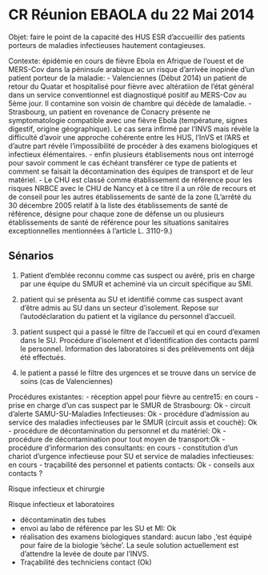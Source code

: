 CR Réunion EBAOLA du 22 Mai 2014
========================================================

Objet: faire le point de la capacité des HUS ESR d'accueillir des patients porteurs de maladies infectieuses hautement contagieuses.

Contexte: épidémie en cours de fièvre Ebola en Afrique de l'ouest et de MERS-Cov dans la péninsule arabique ac un risque d'arrivée inopinée d'un patient porteur de la maladie:
- Valenciennes (Début 2014) un patient de retour du Quatar et hospitalisé pour fièvre avec altératiion de l'état général dans un service conventionnel est diagnostiqué positif au MERS-Cov au 5ème jour. Il contamine son voisin de chambre qui décède de lamaladie.
- Strasbourg, un patient en rovenance de Conacry présente ne symptomatologie compatible avec une fièvre Ebola (température, signes digestif, origine géographique). Le cas sera infirmé par l'INVS mais révèle la difficulté d'avoir une approche cohérente entre les HUS, l'InVS et l'ARS et d'autre part révèle l'impossibilité de procéder à des examens biologiques et infectieux élémentaires.
- enfin plusieurs établisements nous ont interrogé pour savoir comment le cas échéant transférer ce type de patients et comment se faisait la décontamination des équipes de transport et de leur matériel.
- Le CHU est classé comme établissement de référence pour les risques NRBCE avec le CHU de Nancy et à ce titre il a un rôle de recours et de conseil pour les autres établissements de santé de la zone (L’arrêté du 30 décembre 2005 relatif à la liste des établissements de santé de référence, désigne pour chaque zone de défense un ou plusieurs établissements de santé de référence pour les situations sanitaires exceptionnelles mentionnées à l’article L. 3110-9.)

Sénarios
--------

1. Patient d'emblée reconnu comme cas suspect ou avéré, pris en charge par une équipe du SMUR et acheminé via un circuit spécifique au SMI.

2. patient qui se présenta au SU et identifié comme cas suspect avant d'être admis au SU dans un secteur d'isolement. Repose sur l'autodéclaration du patient et la vigilance du personnel d'accueil.

3. patient suspect qui a passé le filtre de l'accueil et qui en courd d'examen dans le SU. Procédure d'isolement et d'identification des contacts parmI le personnel. Information des laboratoires si des prélèvements ont déjà été effectués.

4. le patient a passé le filtre des urgences et se trouve dans un service de soins (cas de Valenciennes)

Procédures existantes:
- réception appel pour fièvre au centre15: en cours
- prise en charge d'un cas suspect par le SMUR de Strasbourg: Ok
- circuit d'alerte SAMU-SU-Maladies Infectieuses: Ok
- procédure d'admission au service des maladies infectieuses par le SMUR (circuit assis et couché): Ok
- procédure de décontamination du personnel et du matériel: Ok
- procédure de décontamination pour tout moyen de transport:Ok
- procédure d'informarion des consultants: en cours
- constitution d'un chariot d'urgence infectieuse pour SU et service de maladies infectieuses: en cours
- traçabilité des personnel et patients contacts: Ok
- conseils aux contacts ?

Risque infectieux et chirurgie

Risque infectieux et laboratoires

- décontaminatin des tubes
- envoi au labo de référence par les SU et MI: Ok
- réalisation des examens biologiques standard: aucun labo ,'est équipé pour faire de la biologie 'sèche'. La seule solution actuellement est d'attendre la levée de doute par l'INVS.
- Traçabilité des techniciens contact (Ok)